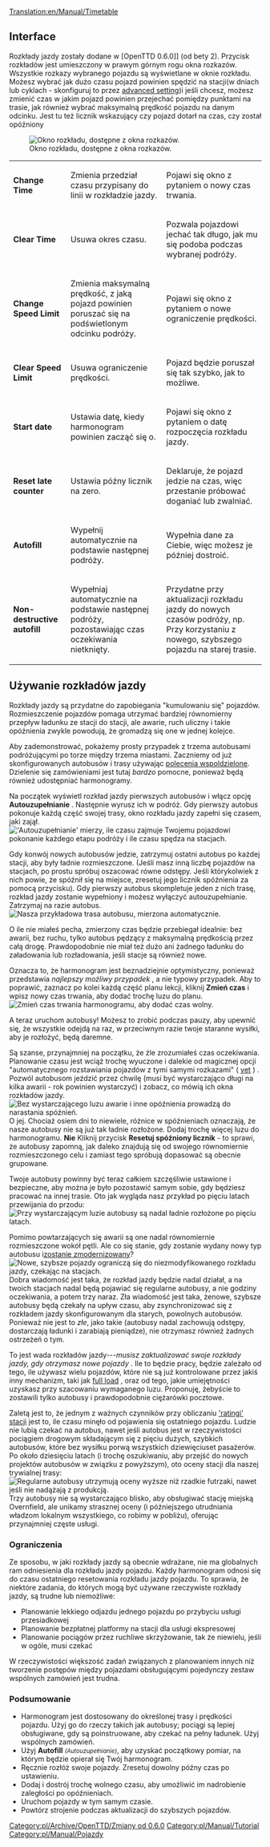 [[Translation:en/Manual/Timetable]]
{{pl/Tłumaczenie|oryg. = en/Manual/Timetable
|Postępy =95
}}

== Interface ==
Rozkłady jazdy zostały dodane w [OpenTTD 0.6.0]] (od bety 2). Przycisk rozkładów jest umieszczony w prawym górnym rogu okna rozkazów. Wszystkie rozkazy wybranego pojazdu są wyświetlane w oknie rozkładu. Możesz wybrać jak dużo czasu pojazd powinien spędzić na stacji(w dniach lub cyklach - skonfiguruj to przez [[en/Archive/Manual/Settings/Advanced Settings/Interface#show-timetable-in-ticks-rather-than-days | advanced setting]])i jeśli chcesz, możesz zmienić czas w jakim pojazd powinien przejechać pomiędzy punktami na trasie, jak również wybrać maksymalną prędkość pojazdu na danym odcinku. Jest tu też licznik wskazujący czy pojazd dotarł na czas, czy został opóźniony

[[File:en/Manual/Orders-timetable.png|center|frame|Okno rozkładu, dostępne z okna rozkazów.]]

{|
| <span title='Zmienić czas'>'''Change Time'''</span>
|Zmienia przedział czasu przypisany do linii w rozkładzie jazdy.
| Pojawi się okno z pytaniem o nowy czas trwania.
|-
| <span title='Czyść Czas'>'''Clear Time'''</span>
|Usuwa okres czasu.
| Pozwala pojazdowi jechać tak długo, jak mu się podoba podczas wybranej podróży.
|-
| <span title='Zmień ograniczenie prędkości'>'''Change Speed Limit'''</span>
|Zmienia maksymalną prędkość, z jaką pojazd powinien poruszać się na podświetlonym odcinku podróży.
| Pojawi się okno z pytaniem o nowe ograniczenie prędkości.
|-
| <span title='Wyczyść ograniczenie prędkości'>'''Clear Speed Limit'''</span>
|Usuwa ograniczenie prędkości.
| Pojazd będzie poruszał się tak szybko, jak to możliwe.
|-
| <span title='Data rozpoczęcia'>'''Start date'''</span>
|Ustawia datę, kiedy harmonogram powinien zacząć się o.
| Pojawi się okno z pytaniem o datę rozpoczęcia rozkładu jazdy.
|-
| <span title='Zresetuj licznik późno'>'''Reset late counter'''</span>
|Ustawia późny licznik na zero.
| Deklaruje, że pojazd jedzie na czas, więc przestanie próbować doganiać lub zwalniać.
|-
| <span title='Autouzupełnianie'>'''Autofill'''</span>
|Wypełnij automatycznie na podstawie następnej podróży.
| Wypełnia dane za Ciebie, więc możesz je później dostroić.
|-
| <span title='Nieniszczące autouzupełnianie'>'''Non-destructive autofill'''</span> 
|Wypełniaj automatycznie na podstawie następnej podróży, pozostawiając czas oczekiwania nietknięty.
| Przydatne przy aktualizacji rozkładu jazdy do nowych czasów podróży, np. Przy korzystaniu z nowego, szybszego pojazdu na starej trasie.
|}
<!--{{en/Warning|Enabling autofill clears any previous timetable. Be sure to use non-destructive autofill, turned on by ctrl+clicking on an autofill button}}-->{{pl/Uwaga|Włączenie autouzupełniania usuwa wszystkie poprzednie plany lekcji. Pamiętaj, aby użyć niedestrukcyjnego autouzupełniania, włączanego przez Ctrl + kliknięcie przycisku autouzupełniania}}

<!-- [This section no longer appears as of OTTD 1.3.0.] '''Expected / Scheduled'''
|Switches Expected and Scheduled panels.
|Shows the times vehicles are scheduled or expected to arrive, expected panel taking the lateness/earliness into account.

{{note|Expected/scheduled times are avaible only for complete timetables that have already started}} ---><!-- 
     [Ta sekcja nie pojawia się już od OTTD 1.3.0.] '' 'Oczekiwany / zaplanowany' ''
| Przełączniki oczekiwane i zaplanowane panele.
| Pokazuje zaplanowane lub spodziewane przybycie pojazdów, przewidywany panel z uwzględnieniem spóźnienia/przedwczesności.

{{nota|Oczekiwane/zaplanowane godziny są dostępne tylko dla pełnych rozkładów jazdy, które już się rozpoczęły}} -->

== Używanie rozkładów jazdy ==
Rozkłady jazdy są przydatne do zapobiegania "kumulowaniu się" pojazdów. Rozmieszczenie pojazdów pomaga utrzymać bardziej równomierny przepływ ładunku ze stacji do stacji, ale awarie, ruch uliczny i takie opóźnienia zwykle powodują, że gromadzą się one w jednej kolejce.

Aby zademonstrować, pokażemy prosty przypadek z trzema autobusami podróżującymi po torze między trzema miastami. Zaczniemy od już skonfigurowanych autobusów i trasy używając [[<!--en/Manual/Orders#shared-orders-->pl/Manual/Polecenia#polecenia-wspoldzielone|polecenia wspoldzielone]]. Dzielenie się zamówieniami jest tutaj ''bardzo'' pomocne, ponieważ będą również udostępniać harmonogramy.

Na początek wyświetl rozkład jazdy pierwszych autobusów i włącz opcję '''Autouzupełnianie''' . Następnie wyrusz ich w podróż. Gdy pierwszy autobus pokonuje każdą część swojej trasy, okno rozkładu jazdy zapełni się czasem, jaki zajął.
[[File:en/Manual/Timetable-autofill.png|center|frame|'Autouzupełnianie' mierzy, ile czasu zajmuje Twojemu pojazdowi pokonanie każdego etapu podróży i ile czasu spędza na stacjach.]]

Gdy konwój nowych autobusów jedzie, zatrzymuj ostatni autobus po każdej stacji, aby były ładnie rozmieszczone. (Jeśli masz inną liczbę pojazdów na stacjach, po prostu spróbuj oszacować równe odstępy. Jeśli którykolwiek z nich powie, że spóźnił się na miejsce, zresetuj jego licznik spóźnienia za pomocą przycisku). Gdy pierwszy autobus skompletuje jeden z nich trasę, rozkład jazdy zostanie wypełniony i możesz wyłączyć autouzupełnianie. Zatrzymaj na razie autobus.
[[File:en/Manual/Timetable-autofilled.png|center|frame|Nasza przykładowa trasa autobusu, mierzona automatycznie.]]

O ile nie miałeś pecha, zmierzony czas będzie przebiegał idealnie: bez awarii, bez ruchu, tylko autobus pędzący z maksymalną prędkością przez całą drogę. Prawdopodobnie nie miał też dużo ani żadnego ładunku do załadowania lub rozładowania, jeśli stacje są również nowe.

Oznacza to, że harmonogram jest beznadziejnie optymistyczny, ponieważ przedstawia ''najlepszy możliwy przypadek'' , a nie typowy przypadek. Aby to poprawić, zaznacz po kolei każdą część planu lekcji, kliknij '''Zmień czas''' i wpisz nowy czas trwania, aby dodać trochę luzu do planu.
[[File:en/Manual/Timetable-slack.png|center|frame|Zmień czas trwania harmonogramu, aby dodać czas wolny.]]

A teraz uruchom autobusy! Możesz to zrobić podczas pauzy, aby upewnić się, że wszystkie odejdą na raz, w przeciwnym razie twoje staranne wysiłki, aby je rozłożyć, będą daremne.

Są szanse, przynajmniej na początku, że źle zrozumiałeś czas oczekiwania. Planowanie czasu jest wciąż trochę wyuczone i dalekie od magicznej opcji "automatycznego rozstawiania pojazdów z tymi samymi rozkazami" ( [http://bugs.openttd.org/task/1128 yet] ) . Pozwól autobusom jeździć przez chwilę (musi być wystarczająco długi na kilka awarii - rok powinien wystarczyć) i zobacz, co mówią ich okna rozkładów jazdy.
[[File:en/Manual/Timetable-runninglate.png|center|frame|Bez wystarczającego luzu awarie i inne opóźnienia prowadzą do narastania spóźnień.]]
O jej. Chociaż osiem dni to niewiele, różnice w spóźnieniach oznaczają, że nasze autobusy nie są już tak ładnie rozłożone. Dodaj trochę więcej luzu do harmonogramu. '''Nie''' Kliknij przycisk '''Resetuj spóźniony licznik''' - to sprawi, że autobusy zapomną, jak daleko znajdują się od swojego równomiernie rozmieszczonego celu i zamiast tego spróbują dopasować są obecnie grupowane.
<!--{{en/Note|If your buses are never late, and seem to be spending a lot of time waiting about at stations without transferring passengers, you probably added too much slack instead.}}-->{{pl/Informacja|Jeśli Twoje autobusy nigdy się nie spóźniają i wydaje się, że spędzają dużo czasu czekając na stacjach bez przesiadania pasażerów, prawdopodobnie zamiast tego dodałeś zbyt dużo luzu.}}

Twoje autobusy powinny być teraz całkiem szczęśliwie ustawione i bezpieczne, aby można je było pozostawić samym sobie, gdy będziesz pracować na innej trasie. Oto jak wygląda nasz przykład po pięciu latach przewijania do przodu:
[[File:en/Manual/Timetable-fiveyears.png|center|frame|Przy wystarczającym luzie autobusy są nadal ładnie rozłożone po pięciu latach.]]

Pomimo powtarzających się awarii są one nadal równomiernie rozmieszczone wokół pętli. Ale co się stanie, gdy zostanie wydany nowy typ autobusu i[[en/Manual/Replace vehicles|<span title='get upgraded'>zostanie zmodernizowany</span>]]?
[[File:en/Manual/Timetable-newbus.png|center|frame|Nowe, szybsze pojazdy ograniczą się do niezmodyfikowanego rozkładu jazdy, czekając na stacjach.]]
Dobra wiadomość jest taka, że ​​rozkład jazdy będzie nadal działał, a na twoich stacjach nadal będą pojawiać się regularne autobusy, a nie godziny oczekiwania, a potem trzy naraz. Zła wiadomość jest taka, że ​​nowe, szybsze autobusy będą czekały na upływ czasu, aby zsynchronizować się z rozkładem jazdy skonfigurowanym dla starych, powolnych autobusów. Ponieważ nie jest to ''złe'', jako takie (autobusy nadal zachowują odstępy, dostarczają ładunki i zarabiają pieniądze), nie otrzymasz również żadnych ostrzeżeń o tym.

To jest wada rozkładów jazdy---''musisz zaktualizować swoje rozkłady jazdy, gdy otrzymasz nowe pojazdy'' . Ile to będzie pracy, będzie zależało od tego, ile używasz wielu pojazdów, które nie są już kontrolowane przez jakiś inny mechanizm, taki jak [[<!--en/Manual/Orders#full-load-->pl/Manual/Polecenia#pelen-zaladunek|full load]] , oraz od tego, jakie umiejętności uzyskasz przy szacowaniu wymaganego luzu. Proponuję, żebyście to zostawili tylko autobusy i prawdopodobnie ciężarówki pocztowe.

Zaletą jest to, że jednym z ważnych czynników przy obliczaniu  [[<!--en/Manual/Game Mechanics/Main Page#station-rating-->pl/Manual/Game Mechanics/Main Page#ocena-stacji|'ratingi' stacji]] jest to, ile czasu minęło od pojawienia się ostatniego pojazdu. Ludzie nie lubią czekać na autobus, nawet jeśli autobus jest w rzeczywistości pociągiem drogowym składającym się z pięciu dużych, szybkich autobusów, które bez wysiłku porwą wszystkich dziewięciuset pasażerów. Po około dziesięciu latach (i trochę oszukiwaniu, aby przejść do nowych projektów autobusów w związku z powyższym), oto oceny stacji dla naszej trywialnej trasy:
[[File:en/Manual/Timetable-ratings.png|center|frame|Regularne autobusy utrzymują oceny wyższe niż rzadkie futrzaki, nawet jeśli nie nadążają z produkcją.]]
Trzy autobusy nie są wystarczająco blisko, aby obsługiwać stację miejską Overnfield, ale unikamy strasznej oceny (i późniejszego utrudniania władzom lokalnym wszystkiego, co robimy w pobliżu), oferując przynajmniej częste usługi.

=== Ograniczenia ===
Ze sposobu, w jaki rozkłady jazdy są obecnie wdrażane, nie ma globalnych ram odniesienia dla rozkładu jazdy pojazdu. Każdy harmonogram odnosi się do czasu ostatniego resetowania rozkładu jazdy pojazdu. To sprawia, że ​​niektóre zadania, do których mogą być używane rzeczywiste rozkłady jazdy, są trudne lub niemożliwe:
* Planowanie lekkiego odjazdu jednego pojazdu po przybyciu usługi przesiadkowej
* Planowanie bezpłatnej platformy na stacji dla usługi ekspresowej
* Planowanie pociągów przez ruchliwe skrzyżowanie, tak że niewielu, jeśli w ogóle, musi czekać
W rzeczywistości większość zadań związanych z planowaniem innych niż tworzenie postępów między pojazdami obsługującymi pojedynczy zestaw wspólnych zamówień jest trudna.

=== Podsumowanie ===
* Harmonogram jest dostosowany do określonej trasy i prędkości pojazdu. Użyj go do rzeczy takich jak autobusy; pociągi są lepiej obsługiwane, gdy są poinstruowane, aby czekać na pełny ładunek. Użyj wspólnych zamówień.
* Użyj  '''Autofill''' <small>''(Autouzupełnianie)''</small>, aby uzyskać początkowy pomiar, na którym będzie opierał się Twój harmonogram.
* Ręcznie rozłóż swoje pojazdy. Zresetuj dowolny późny czas po ustawieniu.
* Dodaj i dostrój trochę wolnego czasu, aby umożliwić im nadrobienie zaległości po opóźnieniach.
* Uruchom pojazdy w tym samym czasie.
* Powtórz strojenie podczas aktualizacji do szybszych pojazdów.

[[Category:pl/Archive/OpenTTD/Zmiany od 0.6.0]] [[Category:pl/Manual/Tutorial]] [[Category:pl/Manual/Pojazdy]]